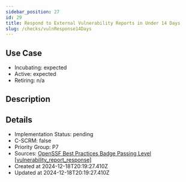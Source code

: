 ```yaml
---
sidebar_position: 27
id: 29
title: Respond to External Vulnerability Reports in Under 14 Days
slug: /checks/vulnResponse14Days
---
```


## Use Case
<!-- LEVELS:START -->
- Incubating: expected
- Active: expected
- Retiring: n/a
<!-- LEVELS:END -->

<!-- DESCRIPTION:START -->
## Description
<!-- DESCRIPTION:END -->

<!-- DETAILS:START -->
## Details
- Implementation Status: pending
- C-SCRM: false
- Priority Group: P7
- Sources: [OpenSSF Best Practices Badge Passing Level [vulnerability_report_response]](https://www.bestpractices.dev/en/criteria#0.vulnerability_report_response)
- Created at 2024-12-18T20:19:27.410Z
- Updated at 2024-12-18T20:19:27.410Z
<!-- DETAILS:END -->
